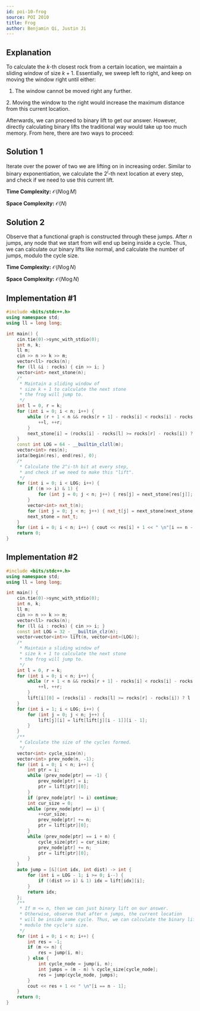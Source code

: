 ```yaml
---
id: poi-10-frog
source: POI 2010
title: Frog
author: Benjamin Qi, Justin Ji
---
```


## Explanation
To calculate the $k$-th closest rock from a certain location,
we maintain a sliding window of size $k+1$. Essentially, we sweep
left to right, and keep on moving the window right until either:

1. The window cannot be moved right any further.

$2.$ Moving the window to the right would increase the maximum distance from this current location.

Afterwards, we can proceed to binary lift to get our answer. However, directly calculating binary lifts
the traditional way would take up too much memory. From here, there are two ways to proceed:

## Solution 1
Iterate over the power of two we are lifting on in increasing order. Similar to binary exponentiation,
we calculate the $2^{i}$-th next location at every step, and check if we need to use this current lift.

**Time Complexity:** $\mathcal{O}(N\log M)$

**Space Complexity:** $\mathcal{O}(N)$

## Solution 2
Observe that a functional graph is constructed through these jumps. After $n$ jumps, any node that
we start from will end up being inside a cycle. Thus, we can calculate our binary lifts like normal,
and calculate the number of jumps, modulo the cycle size.

**Time Complexity:** $\mathcal{O}(N\log N)$

**Space Complexity:** $\mathcal{O}(N\log N)$

## Implementation #1
```cpp
#include <bits/stdc++.h>
using namespace std;
using ll = long long;

int main() {
	cin.tie(0)->sync_with_stdio(0);
	int n, k;
	ll m;
	cin >> n >> k >> m;
	vector<ll> rocks(n);
	for (ll &i : rocks) { cin >> i; }
	vector<int> next_stone(n);
	/*
	 * Maintain a sliding window of
	 * size k + 1 to calculate the next stone
	 * the frog will jump to.
	 */
	int l = 0, r = k;
	for (int i = 0; i < n; i++) {
		while (r + 1 < n && rocks[r + 1] - rocks[i] < rocks[i] - rocks[l]) {
			++l, ++r;
		}
		next_stone[i] = (rocks[i] - rocks[l] >= rocks[r] - rocks[i]) ? l : r;
	}
	const int LOG = 64 - __builtin_clzll(m);
	vector<int> res(n);
	iota(begin(res), end(res), 0);
	/*
	 * Calculate the 2^i-th bit at every step,
	 * and check if we need to make this "lift".
	 */
	for (int i = 0; i < LOG; i++) {
		if ((m >> i) & 1) {
			for (int j = 0; j < n; j++) { res[j] = next_stone[res[j]]; }
		}
		vector<int> nxt_t(n);
		for (int j = 0; j < n; j++) { nxt_t[j] = next_stone[next_stone[j]]; }
		next_stone = nxt_t;
	}
	for (int i = 0; i < n; i++) { cout << res[i] + 1 << " \n"[i == n - 1]; }
	return 0;
}
```

## Implementation #2
```cpp
#include <bits/stdc++.h>
using namespace std;
using ll = long long;

int main() {
	cin.tie(0)->sync_with_stdio(0);
	int n, k;
	ll m;
	cin >> n >> k >> m;
	vector<ll> rocks(n);
	for (ll &i : rocks) { cin >> i; }
	const int LOG = 32 - __builtin_clz(n);
	vector<vector<int>> lift(n, vector<int>(LOG));
	/*
	 * Maintain a sliding window of
	 * size k + 1 to calculate the next stone
	 * the frog will jump to.
	 */
	int l = 0, r = k;
	for (int i = 0; i < n; i++) {
		while (r + 1 < n && rocks[r + 1] - rocks[i] < rocks[i] - rocks[l]) {
			++l, ++r;
		}
		lift[i][0] = (rocks[i] - rocks[l] >= rocks[r] - rocks[i]) ? l : r;
	}
	for (int i = 1; i < LOG; i++) {
		for (int j = 0; j < n; j++) {
			lift[j][i] = lift[lift[j][i - 1]][i - 1];
		}
	}
	/**
	 * Calculate the size of the cycles formed.
	 */
	vector<int> cycle_size(n);
	vector<int> prev_node(n, -1);
	for (int i = 0; i < n; i++) {
		int ptr = i;
		while (prev_node[ptr] == -1) {
			prev_node[ptr] = i;
			ptr = lift[ptr][0];
		}
		if (prev_node[ptr] != i) continue;
		int cur_size = 0;
		while (prev_node[ptr] == i) {
			++cur_size;
			prev_node[ptr] += n;
			ptr = lift[ptr][0];
		}
		while (prev_node[ptr] == i + n) {
			cycle_size[ptr] = cur_size;
			prev_node[ptr] += n;
			ptr = lift[ptr][0];
		}
	}
	auto jump = [&](int idx, int dist) -> int {
		for (int i = LOG - 1; i >= 0; i--) {
			if ((dist >> i) & 1) idx = lift[idx][i];
		}
		return idx;
	};
	/**
	 * If m <= n, then we can just binary lift on our answer.
	 * Otherwise, observe that after n jumps, the current location
	 * will be inside some cycle. Thus, we can calculate the binary lift,
	 * modulo the cycle's size.
	 */
	for (int i = 0; i < n; i++) {
		int res = -1;
		if (m <= n) {
			res = jump(i, m);
		} else {
			int cycle_node = jump(i, n);
			int jumps = (m - n) % cycle_size[cycle_node];
			res = jump(cycle_node, jumps);
		}
		cout << res + 1 << " \n"[i == n - 1];
	}
	return 0;
}
```
